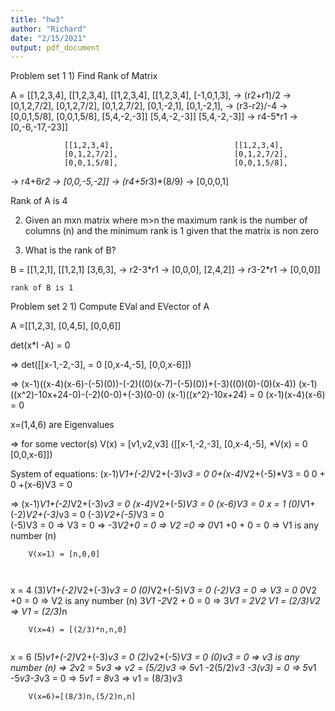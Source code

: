 ---
title: "hw3"
author: "Richard"
date: "2/15/2021"
output: pdf_document
---


Problem set 1
1) Find Rank of Matrix

A = [[1,2,3,4],                  [[1,2,3,4],                    [[1,2,3,4],               [[1,2,3,4],
    [-1,0,1,3],   -> (r2+r1)/2 -> [0,1,2,7/2],                  [0,1,2,7/2],               [0,1,2,7/2],
    [0,1,-2,1],                   [0,1,-2,1],  -> (r3-r2)/-4 -> [0,0,1,5/8],               [0,0,1,5/8],
    [5,4,-2,-3]]                  [5,4,-2,-3]]                  [5,4,-2,-3]] -> r4-5*r1 -> [0,-6,-17,-23]]
    
    
                [[1,2,3,4],                           [[1,2,3,4],
                [0,1,2,7/2],                          [0,1,2,7/2],
                [0,0,1,5/8],                          [0,0,1,5/8],
-> r4+6*r2 ->   [0,0,-5,-2]]  -> (r4+5*r3)*(8/9) ->   [0,0,0,1]                
    
    
    

Rank of A is 4 

2) Given an mxn matrix where m>n the maximum rank is the number of columns (n) and the minimum rank is 1 given that the matrix is non zero

3) What is the rank of B?

B = [[1,2,1],               [[1,2,1]
     [3,6,3], -> r2-3*r1 ->  [0,0,0],
     [2,4,2]] -> r3-2*r1 ->  [0,0,0]]
    
    rank of B is 1
    
    
Problem set 2
1) Compute EVal and EVector of A

A =[[1,2,3],
    [0,4,5],
    [0,0,6]]
    
det(x*I -A) = 0


=> det([[x-1,-2,-3], = 0 
        [0,x-4,-5],
        [0,0,x-6]])

=> (x-1)((x-4)(x-6)-(-5)(0))-(-2)((0)(x-7)-(-5)(0))+(-3)((0)(0)-(0)(x-4))
   (x-1)((x^2)-10x+24-0)-(-2)(0-0)+(-3)(0-0)
   (x-1)((x^2)-10x+24) = 0
   (x-1)(x-4)(x-6) = 0
   
   x=(1,4,6) are Eigenvalues
   
   
=> for some vector(s) V(x) = [v1,v2,v3]
      ([[x-1,-2,-3],
        [0,x-4,-5], *V(x) = 0
        [0,0,x-6]])   
  
  System of equations:
        (x-1)*V1+(-2)*V2+(-3)*v3 = 0
        0+(x-4)*V2+(-5)*V3 = 0
        0 + 0 +(x-6)V3 = 0
        
=>      (x-1)*V1+(-2)*V2+(-3)*v3 = 0
        (x-4)*V2+(-5)*V3 = 0
        (x-6)V3 = 0
  x = 1
        (0)*V1+(-2)*V2+(-3)*v3 = 0
        (-3)*V2+(-5)*V3 = 0   
        (-5)V3 = 0  => V3 = 0
        => -3*V2+0 = 0 => V2 =0
        => 0*V1 +0 + 0 = 0 => V1 is any number (n)
        
        V(x=1) = [n,0,0]
     
        
  x = 4 
        (3)*V1+(-2)*V2+(-3)*v3 = 0
        (0)*V2+(-5)*V3 = 0
        (-2)V3 = 0 => V3 = 0
        0*V2 +0 = 0 => V2 is any number (n)
        3*V1 -2*V2 + 0 = 0 => 3*V1 = 2V2
        V1 = (2/3)V2 => V1 = (2/3)*n
        
        V(x=4) = [(2/3)*n,n,0]
        
  x = 6 (5)*v1+(-2)*V2+(-3)*v3 = 0
        (2)*v2+(-5)*V3 = 0
        (0)v3 = 0 => v3 is any number (n)
        => 2*v2 = 5*v3 => v2 = (5/2)v3
        => 5*v1 -2(5/2)*v3 -3(v3) = 0
        => 5*v1 -5*v3-3*v3 = 0 => 5*v1 = 8*v3 => v1 = (8/3)v3
        
        V(x=6)=[(8/3)n,(5/2)n,n]
    
        
        
        
        
        
